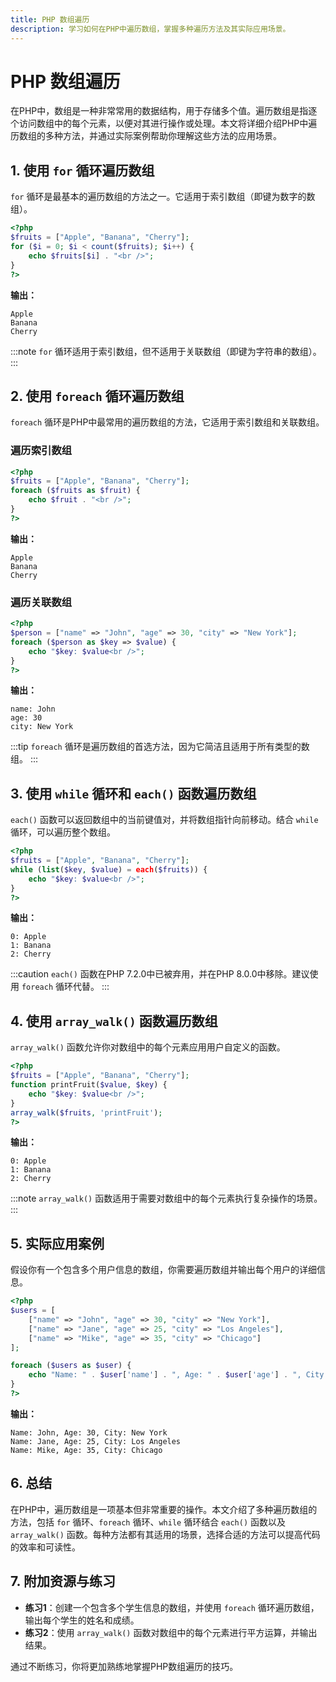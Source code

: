 ```yaml
---
title: PHP 数组遍历
description: 学习如何在PHP中遍历数组，掌握多种遍历方法及其实际应用场景。
---
```


# PHP 数组遍历

在PHP中，数组是一种非常常用的数据结构，用于存储多个值。遍历数组是指逐个访问数组中的每个元素，以便对其进行操作或处理。本文将详细介绍PHP中遍历数组的多种方法，并通过实际案例帮助你理解这些方法的应用场景。

## 1. 使用 `for` 循环遍历数组

`for` 循环是最基本的遍历数组的方法之一。它适用于索引数组（即键为数字的数组）。

```php
<?php
$fruits = ["Apple", "Banana", "Cherry"];
for ($i = 0; $i < count($fruits); $i++) {
    echo $fruits[$i] . "<br />";
}
?>
```

**输出：**
```
Apple
Banana
Cherry
```

:::note
`for` 循环适用于索引数组，但不适用于关联数组（即键为字符串的数组）。
:::

## 2. 使用 `foreach` 循环遍历数组

`foreach` 循环是PHP中最常用的遍历数组的方法，它适用于索引数组和关联数组。

### 遍历索引数组

```php
<?php
$fruits = ["Apple", "Banana", "Cherry"];
foreach ($fruits as $fruit) {
    echo $fruit . "<br />";
}
?>
```

**输出：**
```
Apple
Banana
Cherry
```

### 遍历关联数组

```php
<?php
$person = ["name" => "John", "age" => 30, "city" => "New York"];
foreach ($person as $key => $value) {
    echo "$key: $value<br />";
}
?>
```

**输出：**
```
name: John
age: 30
city: New York
```

:::tip
`foreach` 循环是遍历数组的首选方法，因为它简洁且适用于所有类型的数组。
:::

## 3. 使用 `while` 循环和 `each()` 函数遍历数组

`each()` 函数可以返回数组中的当前键值对，并将数组指针向前移动。结合 `while` 循环，可以遍历整个数组。

```php
<?php
$fruits = ["Apple", "Banana", "Cherry"];
while (list($key, $value) = each($fruits)) {
    echo "$key: $value<br />";
}
?>
```

**输出：**
```
0: Apple
1: Banana
2: Cherry
```

:::caution
`each()` 函数在PHP 7.2.0中已被弃用，并在PHP 8.0.0中移除。建议使用 `foreach` 循环代替。
:::

## 4. 使用 `array_walk()` 函数遍历数组

`array_walk()` 函数允许你对数组中的每个元素应用用户自定义的函数。

```php
<?php
$fruits = ["Apple", "Banana", "Cherry"];
function printFruit($value, $key) {
    echo "$key: $value<br />";
}
array_walk($fruits, 'printFruit');
?>
```

**输出：**
```
0: Apple
1: Banana
2: Cherry
```

:::note
`array_walk()` 函数适用于需要对数组中的每个元素执行复杂操作的场景。
:::

## 5. 实际应用案例

假设你有一个包含多个用户信息的数组，你需要遍历数组并输出每个用户的详细信息。

```php
<?php
$users = [
    ["name" => "John", "age" => 30, "city" => "New York"],
    ["name" => "Jane", "age" => 25, "city" => "Los Angeles"],
    ["name" => "Mike", "age" => 35, "city" => "Chicago"]
];

foreach ($users as $user) {
    echo "Name: " . $user['name'] . ", Age: " . $user['age'] . ", City: " . $user['city'] . "<br />";
}
?>
```

**输出：**
```
Name: John, Age: 30, City: New York
Name: Jane, Age: 25, City: Los Angeles
Name: Mike, Age: 35, City: Chicago
```

## 6. 总结

在PHP中，遍历数组是一项基本但非常重要的操作。本文介绍了多种遍历数组的方法，包括 `for` 循环、`foreach` 循环、`while` 循环结合 `each()` 函数以及 `array_walk()` 函数。每种方法都有其适用的场景，选择合适的方法可以提高代码的效率和可读性。

## 7. 附加资源与练习

- **练习1**：创建一个包含多个学生信息的数组，并使用 `foreach` 循环遍历数组，输出每个学生的姓名和成绩。
- **练习2**：使用 `array_walk()` 函数对数组中的每个元素进行平方运算，并输出结果。

通过不断练习，你将更加熟练地掌握PHP数组遍历的技巧。